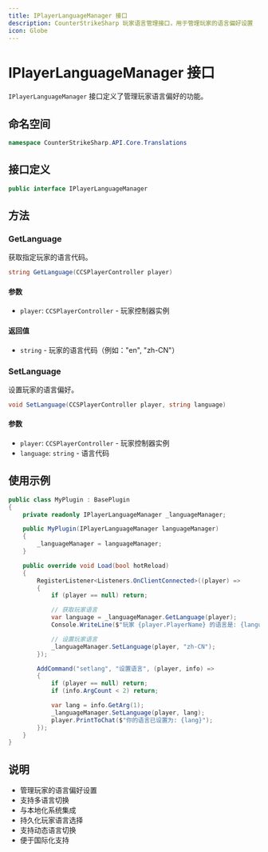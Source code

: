```yaml
---
title: IPlayerLanguageManager 接口
description: CounterStrikeSharp 玩家语言管理接口，用于管理玩家的语言偏好设置
icon: Globe
---
```


# IPlayerLanguageManager 接口

`IPlayerLanguageManager` 接口定义了管理玩家语言偏好的功能。

## 命名空间

```csharp
namespace CounterStrikeSharp.API.Core.Translations
```

## 接口定义

```csharp
public interface IPlayerLanguageManager
```

## 方法

### GetLanguage

获取指定玩家的语言代码。

```csharp
string GetLanguage(CCSPlayerController player)
```

#### 参数

- `player`: `CCSPlayerController` - 玩家控制器实例

#### 返回值

- `string` - 玩家的语言代码（例如："en", "zh-CN"）

### SetLanguage

设置玩家的语言偏好。

```csharp
void SetLanguage(CCSPlayerController player, string language)
```

#### 参数

- `player`: `CCSPlayerController` - 玩家控制器实例
- `language`: `string` - 语言代码

## 使用示例

```csharp
public class MyPlugin : BasePlugin
{
    private readonly IPlayerLanguageManager _languageManager;

    public MyPlugin(IPlayerLanguageManager languageManager)
    {
        _languageManager = languageManager;
    }

    public override void Load(bool hotReload)
    {
        RegisterListener<Listeners.OnClientConnected>((player) =>
        {
            if (player == null) return;

            // 获取玩家语言
            var language = _languageManager.GetLanguage(player);
            Console.WriteLine($"玩家 {player.PlayerName} 的语言是: {language}");

            // 设置玩家语言
            _languageManager.SetLanguage(player, "zh-CN");
        });

        AddCommand("setlang", "设置语言", (player, info) =>
        {
            if (player == null) return;
            if (info.ArgCount < 2) return;

            var lang = info.GetArg(1);
            _languageManager.SetLanguage(player, lang);
            player.PrintToChat($"你的语言已设置为: {lang}");
        });
    }
}
```

## 说明

- 管理玩家的语言偏好设置
- 支持多语言切换
- 与本地化系统集成
- 持久化玩家语言选择
- 支持动态语言切换
- 便于国际化支持